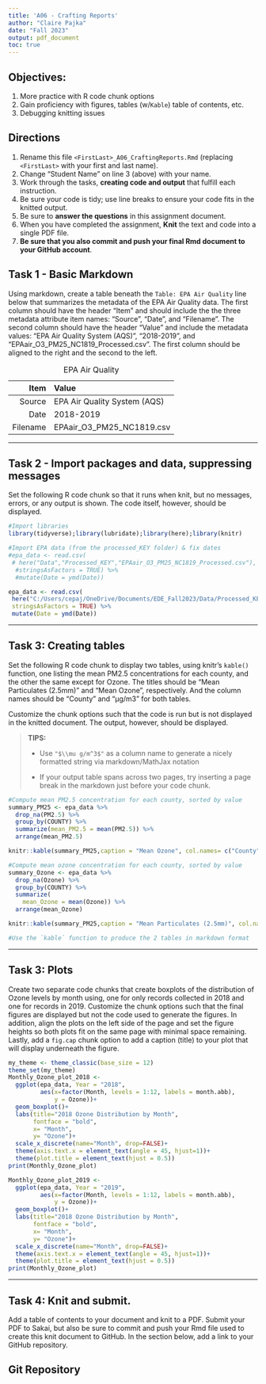 ```yaml
---
title: 'A06 - Crafting Reports'
author: "Claire Pajka" 
date: "Fall 2023"
output: pdf_document
toc: true
---
```


\listoftables

## Objectives:

1.  More practice with R code chunk options
1.  Gain proficiency with figures, tables (w/`Kable`) table of contents, etc.
1.  Debugging knitting issues

## Directions

1.  Rename this file `<FirstLast>_A06_CraftingReports.Rmd` (replacing `<FirstLast>` with your first and last name).
1.  Change "Student Name" on line 3 (above) with your name.
1.  Work through the tasks, **creating code and output** that fulfill each instruction.
1.  Be sure your code is tidy; use line breaks to ensure your code fits in the knitted output.
1.  Be sure to **answer the questions** in this assignment document.
1.  When you have completed the assignment, **Knit** the text and code into a single PDF file.
1.  **Be sure that you also commit and push your final Rmd document to your GitHub account**.

## Task 1 - Basic Markdown

Using markdown, create a table beneath the `Table: EPA Air Quality` line below that summarizes the metadata of the EPA Air Quality data. The first column should have the header "Item" and should include the the three metadata attribute item names: "Source", "Date", and "Filename". The second column should have the header "Value" and include the metadata values: "EPA Air Quality System (AQS)", "2018-2019", and "EPAair_O3_PM25_NC1819_Processed.csv". The first column should be aligned to the right and the second to the left.

Table: EPA Air Quality

Item          | Value                       
-------------:| :-------------
Source        | EPA Air Quality System (AQS)
Date          | 2018-2019
Filename      | EPAair_O3_PM25_NC1819.csv


---

## Task 2 - Import packages and data, suppressing messages

Set the following R code chunk so that it runs when knit, but no messages, errors, or any output is shown. The code itself, however, should be displayed.

```r
#Import libraries
library(tidyverse);library(lubridate);library(here);library(knitr)

#Import EPA data (from the processed_KEY folder) & fix dates
#epa_data <- read.csv(
 # here("Data","Processed_KEY","EPAair_O3_PM25_NC1819_Processed.csv"),
  #stringsAsFactors = TRUE) %>% 
  #mutate(Date = ymd(Date))

epa_data <- read.csv(
 here("C:/Users/cepaj/OneDrive/Documents/EDE_Fall2023/Data/Processed_KEY/Processed_KEY/EPAair_O3_PM25_NC1819_Processed.csv"),
 stringsAsFactors = TRUE) %>%
 mutate(Date = ymd(Date))

```

---

## Task 3: Creating tables

Set the following R code chunk to display two tables, using knitr's `kable()` function, one listing the mean PM2.5 concentrations for each county, and the other the same except for Ozone. The titles should be "Mean Particulates (2.5mm)" and "Mean Ozone", respectively. And the column names should be "County" and "µg/m3" for both tables.

Customize the chunk options such that the code is run but is not displayed in the knitted document. The output, however, should be displayed.

> **TIPS:**
>
> -   Use `"$\\mu g/m^3$"` as a column name to generate a nicely formatted string via markdown/MathJax notation
>
> -   If your output table spans across two pages, try inserting a page break in the markdown just before your code chunk.

\newpage

```r
#Compute mean PM2.5 concentration for each county, sorted by value
summary_PM25 <- epa_data %>% 
  drop_na(PM2.5) %>% 
  group_by(COUNTY) %>% 
  summarize(mean_PM2.5 = mean(PM2.5)) %>% 
  arrange(mean_PM2.5)

knitr::kable(summary_PM25,caption = "Mean Ozone", col.names= c("County", "$\\mu g/m^3$"))

#Compute mean ozone concentration for each county, sorted by value
summary_Ozone <- epa_data %>% 
  drop_na(Ozone) %>% 
  group_by(COUNTY) %>% 
  summarize(
    mean_Ozone = mean(Ozone)) %>% 
  arrange(mean_Ozone)

knitr::kable(summary_PM25,caption = "Mean Particulates (2.5mm)", col.names= c("County", "$\\mu g/m^3$"))

#Use the `kable` function to produce the 2 tables in markdown format

```

---

## Task 3: Plots

Create two separate code chunks that create boxplots of the distribution of Ozone levels by month using, one for only records collected in 2018 and one for records in 2019. Customize the chunk options such that the final figures are displayed but not the code used to generate the figures. In addition, align the plots on the left side of the page and set the figure heights so both plots fit on the same page with minimal space remaining. Lastly, add a `fig.cap` chunk option to add a caption (title) to your plot that will display underneath the figure.

```r
my_theme <- theme_classic(base_size = 12)
theme_set(my_theme)
Monthly_Ozone_plot_2018 <-
  ggplot(epa_data, Year = "2018", 
         aes(x=factor(Month, levels = 1:12, labels = month.abb),
             y = Ozone))+
  geom_boxplot()+
  labs(title="2018 Ozone Distribution by Month",
       fontface = "bold",
       x= "Month",
       y= "Ozone")+
  scale_x_discrete(name="Month", drop=FALSE)+
  theme(axis.text.x = element_text(angle = 45, hjust=1))+
  theme(plot.title = element_text(hjust = 0.5))
print(Monthly_Ozone_plot)

Monthly_Ozone_plot_2019 <-
  ggplot(epa_data, Year = "2019", 
         aes(x=factor(Month, levels = 1:12, labels = month.abb),
             y = Ozone))+
  geom_boxplot()+
  labs(title="2018 Ozone Distribution by Month",
       fontface = "bold",
       x= "Month",
       y= "Ozone")+
  scale_x_discrete(name="Month", drop=FALSE)+
  theme(axis.text.x = element_text(angle = 45, hjust=1))+
  theme(plot.title = element_text(hjust = 0.5))
print(Monthly_Ozone_plot)

```

---
\newpage

## Task 4: Knit and submit.
Add a table of contents to your document and knit to a PDF. Submit your PDF to Sakai, but also be sure to commit and push your Rmd file used to create this knit document to GitHub. In the section below, add a link to your GitHub repository. 

## Git Repository

